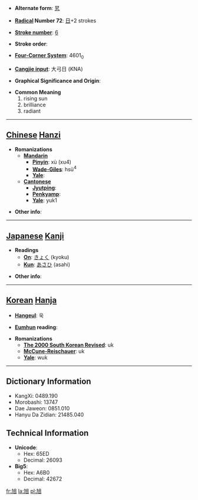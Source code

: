 * '''Alternate form''': [[旯]]

* '''[[Wiktionary:Chinese radical index| Radical]] Number 72''': [[Wiktionary:Chinese radical index 日|日]]+2 strokes

* '''[[Wiktionary:Chinese total strokes index|Stroke number]]''': [[Wiktionary:Chinese total strokes index 6|6]]

* '''Stroke order''': 

* '''[[Wiktionary:Chinese four corner index|Four-Corner System]]''': 4601<sub>0</sub>

* '''[[Wiktionary:Chinese Cangjie index|Cangjie input]]''': 大弓日 (KNA)

* '''Graphical Significance and Origin''': 

* '''Common Meaning'''
*#rising sun
*# brilliance
*# radiant


----

== [[Chinese]] [[Hanzi]] ==

* '''Romanizations'''
** '''[[Mandarin]]'''
*** '''[[Pinyin]]''': xù (xu4)
*** '''[[Wade-Giles]]''': hsü<sup>4</sup>
*** '''[[Yale]]''': 
** '''[[Cantonese]]'''
*** '''[[Jyutping]]''':
*** '''[[Penkyamp]]''': 
*** '''[[Yale]]''': yuk1

* '''Other info''': 

----

== [[Japanese]] [[Kanji]] ==

* '''Readings'''
** '''[[On]]''': [[きょく]] (kyoku)
** '''[[Kun]]''': [[あさひ]] (asahi)

* '''Other info''':  

----

== [[Korean]] [[Hanja]] ==

* '''[[Hangeul]]''': 욱

* '''[[Eumhun]] reading''': 

* '''Romanizations'''
** '''[[The 2000 South Korean Revised Romanization|The 2000 South Korean Revised]]''': uk
** '''[[McCune-Reischauer]]''': uk
** '''[[Yale]]''': wuk

----

== Dictionary Information ==

* KangXi: 0489.190
* Morobashi: 13747
* Dae Jaweon: 0851.010
* Hanyu Da Zidian: 21485.040

== Technical Information ==

* '''Unicode''':
** Hex: 65ED
** Decimal: 26093
* '''Big5''':
** Hex: A6B0
** Decimal: 42672

[[fr:旭]]
[[la:旭]]
[[pl:旭]]